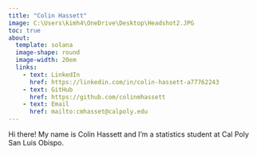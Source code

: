 ```yaml
---
title: "Colin Hassett"
image: C:\Users\kimh4\OneDrive\Desktop\Headshot2.JPG
toc: true
about: 
  template: solana
  image-shape: round
  image-width: 20em
  links:
    - text: LinkedIn
      href: https://linkedin.com/in/colin-hassett-a77762243
    - text: GitHub
      href: https://github.com/colinmhassett
    - text: Email
      href: mailto:cmhasset@calpoly.edu
---
```


Hi there! My name is Colin Hassett and I'm a statistics student at Cal Poly San Luis Obispo.
